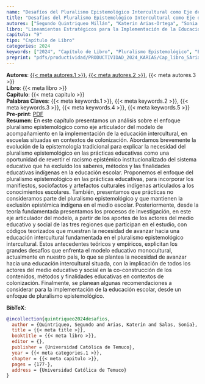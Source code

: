 ```yaml
---
name: "Desafíos del Pluralismo Epistemológico Intercultural como Eje de un Modelo de Acompañamiento"
title: "Desafíos del Pluralismo Epistemológico Intercultural como Eje de un Modelo de Acompañamiento"
autores: ["Segundo Quintriqueo Millán", "Katerin Arias-Ortega", "Sonia Salas"]
libro: "Lineamientos Estratégicos para la Implementación de la Educación Intercultural desde un Modelo de Acompañamiento"
capitulo: "9"
tipo: "Capítulo de Libro"
categories: 2024
keywords: ["2024", "Capítulo de Libro", "Pluralismo Epistemológico", "Educación Intercultural", "Modelo de Acompañamiento", "Contexto de Colonización"]
preprint: "pdfs/productividad/PRODUCTIVIDAD_2024_KARIAS/Cap_libro_5Arias-Ortega_2024_Referato.pdf"
---
```

**Autores**: [{{< meta autores.1 >}}](../members/current/Segundo Quintriqueo Millán.qmd), [{{< meta autores.2 >}}](../members/current/Katerin Arias-Ortega.qmd), {{< meta autores.3 >}}    
**Libro**: {{< meta libro >}}   
**Capítulo**: {{< meta capitulo >}}   
**Palabras Claves**: {{< meta keywords.1 >}}, {{< meta keywords.2 >}}, {{< meta keywords.3 >}}, {{< meta keywords.4 >}}, {{< meta keywords.5 >}}    
**Pre-print**: [PDF](../{{< meta preprint >}})    
**Resumen**: En este capítulo presentamos un análisis sobre el enfoque pluralismo epistemológico como eje articulador del modelo de acompañamiento en la implementación de la educación intercultural, en escuelas situadas en contextos de colonización. Abordamos brevemente la evolución de la epistemología tradicional para explicar la necesidad del pluralismo epistemológico en las prácticas educativas como una oportunidad de revertir el racismo epistémico institucionalizado del sistema educativo que ha excluido los saberes, métodos y las finalidades educativas indígenas en la educación escolar. Proponemos el enfoque del pluralismo epistemológico en las prácticas educativas, para incorporar los manifiestos, sociofactos y artefactos culturales indígenas articulados a los conocimientos escolares. También, presentamos que prácticas no consideramos parte del pluralismo epistemológico y que mantienen la exclusión epistémica indígena en el medio escolar. Posteriormente, desde la teoría fundamentada presentamos los procesos de investigación, en este eje articulador del modelo, a partir de los aportes de los actores del medio educativo y social de las tres regiones que participan en el estudio, con códigos teorizados que muestran la necesidad de avanzar hacia una educación intercultural fundamentada en el pluralismo epistemológico intercultural. Estos antecedentes teóricos y empíricos, explicitan los grandes desafíos que enfrenta el modelo educativo monocultural, actualmente en nuestro país, lo que se plantea la necesidad de avanzar hacia una educación intercultural situada, con la implicación de todos los actores del medio educativo y social en la co-construcción de los contenidos, métodos y finalidades educativas en contextos de colonización. Finalmente, se planean algunas recomendaciones a considerar para la implementación de la educación escolar, desde un enfoque de pluralismo epistemológico.


**BibTeX**:
```bibtex
@incollection{quintriqueo2024desafios,
  author = {Quintriqueo, Segundo and Arias, Katerin and Salas, Sonia},
  title = {{< meta title >}},
  booktitle = {{< meta libro >}},
  editor = {},
  publisher = {Universidad Católica de Temuco},
  year = {{< meta categories.1 >}},
  chapter = {{< meta capitulo >}},
  pages = {177-},
  address = {Universidad Católica de Temuco}
}
```
